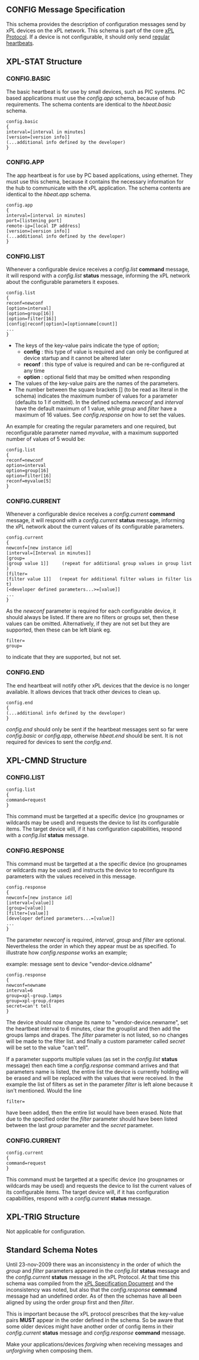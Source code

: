 == CONFIG Message Specification ==

This schema provides the description of configuration messages send by xPL devices on the xPL network. This schema is part of the core [[XPL Specification Document|xPL Protocol]]. If a device is not configurable, it should only send [[Schema_-_HBEAT|regular heartbeats]].

== XPL-STAT Structure ==

=== CONFIG.BASIC ===
The basic heartbeat is for use by small devices, such as PIC systems. PC based applications must use the ''config.app'' schema, because of hub requirements. The schema contents are identical to the ''hbeat.basic'' schema.

 config.basic
 {
 interval=[interval in minutes]
 [version=[version info]]
 (...additional info defined by the developer)
 }

=== CONFIG.APP ===

The app heartbeat is for use by PC based applications, using ethernet. They must use this schema, because it contains the necessary information for the hub to communicate with the xPL application.
The schema contents are identical to the ''hbeat.app'' schema.

 config.app
 {
 interval=[interval in minutes]
 port=[listening port]
 remote-ip=[local IP address]
 [version=[version info]]
 (...additional info defined by the developer)
 }

=== CONFIG.LIST ===

Whenever a configurable device receives a ''config.list'' '''command''' message, it will respond with a ''config.list'' '''status''' message, informing the xPL network about the configurable parameters it exposes.
 config.list
 {
 reconf=newconf
 [option=interval]
 [option=group[16]]
 [option=filter[16]]
 [config|reconf|option]=[optionname[count]]
 ...
 }
*The keys of the key-value pairs indicate the type of option;
** '''config''' : this type of value is required and can only be configured at device startup and it cannot be altered later
** '''reconf''' : this type of value is required and can be re-configured at any time
** '''option''' : optional field that may be omitted when responding
*The values of the key-value pairs are the names of the parameters.
*The number between the square brackets [] (to be read as literal in the schema) indicates the maximum number of values for a parameter (defaults to 1 if omitted). In the defined schema ''newconf'' and ''interval'' have the default maximum of 1 value, while ''group'' and ''filter'' have a maximum of 16 values. See ''config.response'' on how to set the values.

An example for creating the regular parameters and one required, but reconfigurable parameter named ''myvalue'', with a maximum supported number of values of 5 would be:
 config.list
 {
 reconf=newconf
 option=interval
 option=group[16]
 option=filter[16]
 reconf=myvalue[5]
 }
=== CONFIG.CURRENT ===
Whenever a configurable device receives a ''config.current'' '''command''' message, it will respond with a ''config.current'' '''status''' message, informing the xPL network about the current values of its configurable parameters.
 config.current
 {
 newconf=[new instance id]
 [interval=[Interval in minutes]]
 [group=[group value 1]]     (repeat for additional group values in group list)
 [filter=[filter value 1]]   (repeat for additional filter values in filter list)
 [<developer defined parameters...>=[value]]
 ...
 }
As the ''newconf'' parameter is required for each configurable device, it should always be listed. If there are no filters or groups set, then these values can be omitted. Alternatively, if they are not set but they are supported, then these can be left blank eg.
 filter=
 group=
to indicate that they are supported, but not set.

=== CONFIG.END ===

The end heartbeat will notify other xPL devices that the device is no longer available. It allows devices that track other devices to clean up.

 config.end
 {
 (...additional info defined by the developer)
 }
''config.end'' should only be sent if the heartbeat messages sent so far were ''config.basic'' or ''config.app'', otherwise ''hbeat.end'' should be sent.
It is not required for devices to sent the ''config.end''.

== XPL-CMND Structure ==

=== CONFIG.LIST ===

 config.list
 {
 command=request
 }
This command must be targetted at a specific device (no groupnames or wildcards may be used) and requests the device to list its configurable items. The target device will, if it has configuration capabilities, respond with a ''config.list'' '''status''' message.

=== CONFIG.RESPONSE ===

This command must be targetted at a the specific device (no groupnames or wildcards may be used) and instructs the device to reconfigure its parameters with the values received in this message.
 config.response
 {
 newconf=[new instance id]
 [interval=[value]]
 [group=[value]]
 [filter=[value]]
 [developer defined parameters...=[value]]
 ...
 }
The parameter ''newconf'' is required, ''interval'', ''group'' and ''filter'' are optional. Nevertheless the order in which they appear must be as specified.
To illustrate how ''config.response'' works an example;

example: message sent to device "vendor-device.oldname"
 config.response
 {
 newconf=newname
 interval=6
 group=xpl-group.lamps
 group=xpl-group.drapes
 secret=can't tell
 }
The device should now change its name to "vendor-device.newname", set the heartbeat interval to 6 minutes, clear the grouplist and then add the groups lamps and drapes. The ''filter'' parameter is not listed, so no changes will be made to the filter list. and finally a custom parameter called ''secret'' will be set to the value "can't tell".

If a parameter supports multiple values (as set in the ''config.list'' '''status''' message) then each time a ''config.response'' command arrives and that parameters name is listed, the entire list the device is currently holding will be erased and will be replaced with the values that were received.
In the example the list of filters as set in the parameter ''filter'' is left alone because it isn't mentioned. Would the line
 filter=
have been added, then the entire list would have been erased. Note that due to the specified order the ''filter'' parameter should have been listed between the last ''group'' parameter and the ''secret'' parameter.

=== CONFIG.CURRENT ===
 config.current
 {
 command=request
 }
This command must be targetted at a specific device (no groupnames or wildcards may be used) and requests the device to list the current values of its configurable items. The target device will, if it has configuration capabilities, respond with a ''config.current'' '''status''' message.

== XPL-TRIG Structure ==
Not applicable for configuration.

== Standard Schema Notes ==
Until 23-nov-2009 there was an inconsistency in the order of which the ''group'' and ''filter'' parameters appeared in the ''config.list'' '''status''' message and the ''config.current'' '''status''' message in the xPL Protocol. At that time this schema was compiled from the [[XPL Specification Document|xPL Specification Document]] and the inconsistency was noted, but also that the ''config.response'' '''command''' message had an undefined order. As of then the schemas have all been aligned by using the order ''group'' first and then '' filter''.

This is important because the xPL protocol prescribes that the key-value pairs '''MUST''' appear in the order defined in the schema.
So be aware that some older devices might have another order of config items in their ''config.current'' '''status''' message and ''config.response'' '''command''' message.

Make your applications/devices ''forgiving'' when receiving messages and ''unforgiving'' when composing them.

